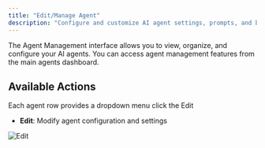 ```yaml
---
title: "Edit/Manage Agent"
description: "Configure and customize AI agent settings, prompts, and behavior"
---
```



The Agent Management interface allows you to view, organize, and configure your AI agents. You can access agent management features from the main agents dashboard.

## Available Actions

Each agent row provides a dropdown menu click the Edit

- **Edit**: Modify agent configuration and settings

![Edit](/images/ai/AI-Agents-manage.png)



